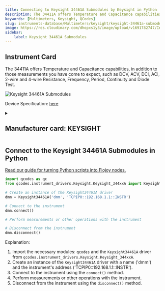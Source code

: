 ```yaml
---
title: Connecting to Keysight 34461A Submodules by Keysight in Python
description: The 34411A offers Temperature and Capacitance capabilities, in addition to those measurements you have come to expect, such as DCV, ACV, DCI, ACI, 2-wire and 4-wire Resistance, Frequency, Period, Continuity and Diode Test.
keywords: [Multimeters, Keysight, QCodes] 
slug: instruments-database/Multimeters/keysight/keysight-34461a-submodules 
image: https://res.cloudinary.com/dhopxs1y3/image/upload/v1691782747/Instruments/Multimeters/Keysight-34461A-Submodules/Keysight-34461A-Submodules.jpg
sidebar:
    label: Keysight 34461A Submodules 
---
```



## Instrument Card

The 34411A offers Temperature and Capacitance capabilities, in addition to those measurements you have come to expect, such as DCV, ACV, DCI, ACI, 2-wire and 4-wire Resistance, Frequency, Period, Continuity and Diode Test.

![Keysight 34461A Submodules](https://res.cloudinary.com/dhopxs1y3/image/upload/v1691782747/Instruments/Multimeters/Keysight-34461A-Submodules/Keysight-34461A-Submodules.jpg)

Device Specification: [here](https://www.keysight.com/us/en/assets/7018-03846/data-sheets/5991-1983.pdf)

<details style={{ marginTop: "15px"}}>
<summary><h2 style={{display:'inline'}}>Manufacturer card: KEYSIGHT</h2></summary>

![KEYSIGHT](https://res.cloudinary.com/dhopxs1y3/image/upload/v1692125973/Instruments/Vendor%20Logos/Keysight.png)

Keysight Technologies, or Keysight, is an American company that manufactures electronics test and measurement equipment and software

- Headquarters: USA
- Yearly Revenue (millions, USD): 5420
- Vendor Website: [here](https://www.keysight.com/us/en/home.html)

</details>


<FeaturedInstrumentVideo category="MULTIMETERS" />

## Connect to the Keysight 34461A Submodules in Python

[Read our guide for turning Python scripts into Flojoy nodes.](https://docs.flojoy.ai/contribution/blocks/custom-flojoy-block/)



<Tabs>
<TabItem value="Flojoy" label="Flojoy" className="flojoy-instrument-tabs">

<SectionsCard category="MULTIMETERS" manufacturer="Keysight"></SectionsCard>

</TabItem>
<TabItem value="QCodes" label="QCodes">

```python
import qcodes as qc
from qcodes.instrument_drivers.Keysight.Keysight_344xxA import Keysight34461A

# Create an instance of the Keysight34461A driver
dmm = Keysight34461A('dmm', 'TCPIP0::192.168.1.1::INSTR')

# Connect to the instrument
dmm.connect()

# Perform measurements or other operations with the instrument

# Disconnect from the instrument
dmm.disconnect()
```

Explanation:
1. Import the necessary modules: `qcodes` and the `Keysight34461A` driver from `qcodes.instrument_drivers.Keysight.Keysight_344xxA`.
2. Create an instance of the `Keysight34461A` driver with a name ('dmm') and the instrument's address ('TCPIP0::192.168.1.1::INSTR').
3. Connect to the instrument using the `connect()` method.
4. Perform measurements or other operations with the instrument.
5. Disconnect from the instrument using the `disconnect()` method.

</TabItem>
</Tabs>